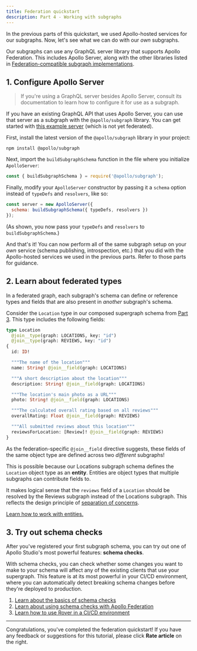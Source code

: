 ```yaml
---
title: Federation quickstart
description: Part 4 - Working with subgraphs
---
```


In the previous parts of this quickstart, we used Apollo-hosted services for our subgraphs. Now, let's see what we can do with our _own_ subgraphs.

Our subgraphs can use any GraphQL server library that supports Apollo Federation. This includes Apollo Server, along with the other libraries listed in [Federation-compatible subgraph implementations](../supported-subgraphs/).

## 1. Configure Apollo Server

> If you're using a GraphQL server besides Apollo Server, consult its documentation to learn how to configure it for use as a subgraph.

If you have an existing GraphQL API that uses Apollo Server, you can use that server as a subgraph with the `@apollo/subgraph` library. You can get started with [this example server](https://github.com/apollographql/docs-examples/tree/main/apollo-server/v3/getting-started) (which is not yet federated).

First, install the latest version of the `@apollo/subgraph` library in your project:

```shell
npm install @apollo/subgraph
```

Next, import the `buildSubgraphSchema` function in the file where you initialize `ApolloServer`:

```js title="index.js"
const { buildSubgraphSchema } = require('@apollo/subgraph');
```

Finally, modify your `ApolloServer` constructor by passing it a `schema` option instead of `typeDefs` and `resolvers`, like so:

```js title="index.js"
const server = new ApolloServer({
  schema: buildSubgraphSchema({ typeDefs, resolvers })
});
```

(As shown, you now pass your `typeDefs` and `resolvers` to `buildSubgraphSchema`.)

And that's it! You can now perform all of the same subgraph setup on your _own_ service (schema publishing, introspection, etc.) that you did with the Apollo-hosted services we used in the previous parts. Refer to those parts for guidance.

## 2. Learn about federated types

In a federated graph, each subgraph's schema can define or reference types and fields that are also present in _another_ subgraph's schema.

Consider the `Location` type in our composed supergraph schema from [Part 3](./local-composition/#2-perform-composition). This type includes the following fields:

```graphql
type Location
  @join__type(graph: LOCATIONS, key: "id")
  @join__type(graph: REVIEWS, key: "id")
{
  id: ID!

  """The name of the location"""
  name: String! @join__field(graph: LOCATIONS)

  """A short description about the location"""
  description: String! @join__field(graph: LOCATIONS)

  """The location's main photo as a URL"""
  photo: String! @join__field(graph: LOCATIONS)

  """The calculated overall rating based on all reviews"""
  overallRating: Float @join__field(graph: REVIEWS)

  """All submitted reviews about this location"""
  reviewsForLocation: [Review]! @join__field(graph: REVIEWS)
}
```

As the federation-specific `@join__field` directive suggests, these fields of the same object type are defined across two _different_ subgraphs!

This is possible because our Locations subgraph schema defines the `Location` object type as an **entity**. Entities are object types that multiple subgraphs can contribute fields to.

It makes logical sense that the `reviews` field of a `Location` should be resolved by the Reviews subgraph instead of the Locations subgraph. This reflects the design principle of [separation of concerns](../#separation-of-concerns).

[Learn how to work with entities.](../entities/)

## 3. Try out schema checks

After you've registered your first subgraph schema, you can try out one of Apollo Studio's most powerful features: **schema checks**.

With schema checks, you can check whether some changes you want to make to your schema will affect any of the existing clients that use your supergraph. This feature is at its most powerful in your CI/CD environment, where you can automatically detect breaking schema changes before they're deployed to production.

1. [Learn about the basics of schema checks](/studio/schema-checks/)
2. [Learn about using schema checks with Apollo Federation](../managed-federation/federated-schema-checks/)
3. [Learn how to use Rover in a CI/CD environment](/rover/ci-cd/)

---

Congratulations, you've completed the federation quickstart! If you have any feedback or suggestions for this tutorial, please click **Rate article** on the right.
